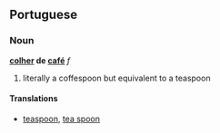 ==Portuguese==
===Noun===
'''[[colher]] de [[café]]''' ''f''

# literally a coffespoon but equivalent to a teaspoon

====Translations====
*[[teaspoon]], [[tea spoon]]